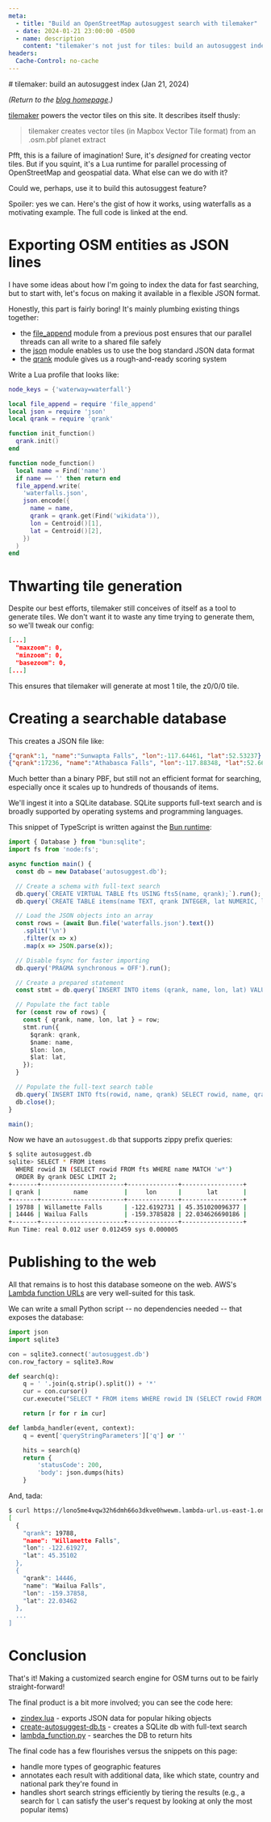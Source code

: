 ```yaml
---
meta:
  - title: "Build an OpenStreetMap autosuggest search with tilemaker"
  - date: 2024-01-21 23:00:00 -0500
  - name: description
    content: "tilemaker's not just for tiles: build an autosuggest index of geographic features."
headers:
  Cache-Control: no-cache
---
```



<div className="frame">
# tilemaker: build an autosuggest index (Jan 21, 2024)

_(Return to the [blog homepage](/blog/).)_

[tilemaker](https://github.com/systemed/tilemaker) powers the vector tiles on this site. It describes itself thusly:

> tilemaker creates vector tiles (in Mapbox Vector Tile format) from an .osm.pbf planet extract

Pfft, this is a failure of imagination! Sure, it's _designed_ for creating vector tiles. But if you squint, it's a Lua runtime for parallel processing of OpenStreetMap and geospatial data. What else can we do with it?

Could we, perhaps, use it to build this autosuggest feature?

<Search/>

Spoiler: yes we can. Here's the gist of how it works, using waterfalls as a motivating example. The full code is linked at the end.

# Exporting OSM entities as JSON lines

I have some ideas about how I'm going to index the data for fast searching, but to start with, let's focus on making it available in a flexible JSON format.

Honestly, this part is fairly boring! It's mainly plumbing existing things together:

- the [file_append](/blog/lua-atomic-file-append) module from a previous post ensures that our parallel threads can all write to a shared file safely
- the [json](https://github.com/rxi/json.lua) module enables us to use the bog standard JSON data format
- the [qrank](https://github.com/hikeratlas/basemap/blob/main/slices/qrank.lua) module gives us a rough-and-ready scoring system

Write a Lua profile that looks like:

```lua
node_keys = {'waterway=waterfall'}

local file_append = require 'file_append'
local json = require 'json'
local qrank = require 'qrank'

function init_function()
  qrank.init()
end

function node_function()
  local name = Find('name')
  if name == '' then return end
  file_append.write(
    'waterfalls.json',
    json.encode({
      name = name,
      qrank = qrank.get(Find('wikidata')),
      lon = Centroid()[1],
      lat = Centroid()[2],
    })
  )
end
```

# Thwarting tile generation

Despite our best efforts, tilemaker still conceives of itself as a tool to generate tiles. We don't want it to waste any time trying to generate them, so we'll tweak our config:

```json
[...]
  "maxzoom": 0,
  "minzoom": 0,
  "basezoom": 0,
[...]
```

This ensures that tilemaker will generate at most 1 tile, the z0/0/0 tile.

# Creating a searchable database

This creates a JSON file like:

```json
{"qrank":1, "name":"Sunwapta Falls", "lon":-117.64461, "lat":52.53237}
{"qrank":17236, "name":"Athabasca Falls", "lon":-117.88348, "lat":52.66447}
```

Much better than a binary PBF, but still not an efficient format for searching, especially once it scales up to hundreds of thousands of items.

We'll ingest it into a SQLite database. SQLite supports full-text search and is broadly supported by operating systems and programming languages.

This snippet of TypeScript is written against the [Bun runtime](https://github.com/oven-sh/bun):

```typescript
import { Database } from "bun:sqlite";
import fs from 'node:fs';

async function main() {
  const db = new Database('autosuggest.db');

  // Create a schema with full-text search
  db.query(`CREATE VIRTUAL TABLE fts USING fts5(name, qrank);`).run();
  db.query(`CREATE TABLE items(name TEXT, qrank INTEGER, lat NUMERIC, lon NUMERIC);`).run();

  // Load the JSON objects into an array
  const rows = (await Bun.file('waterfalls.json').text())
    .split('\n')
    .filter(x => x)
    .map(x => JSON.parse(x));

  // Disable fsync for faster importing
  db.query('PRAGMA synchronous = OFF').run();

  // Create a prepared statement
  const stmt = db.query(`INSERT INTO items (qrank, name, lon, lat) VALUES ($qrank, $name, $lon, $lat)`);

  // Populate the fact table
  for (const row of rows) {
    const { qrank, name, lon, lat } = row;
    stmt.run({
      $qrank: qrank,
      $name: name,
      $lon: lon,
      $lat: lat,
    });
  }

  // Populate the full-text search table
  db.query(`INSERT INTO fts(rowid, name, qrank) SELECT rowid, name, qrank FROM items`).run();
  db.close();
}

main();
```

Now we have an `autosuggest.db` that supports zippy prefix queries:

```bash
$ sqlite autosuggest.db
sqlite> SELECT * FROM items
  WHERE rowid IN (SELECT rowid FROM fts WHERE name MATCH 'w*')
  ORDER By qrank DESC LIMIT 2;
+-------+-----------------------+--------------+-----------------+
| qrank |         name          |     lon      |       lat       |
+-------+-----------------------+--------------+-----------------+
| 19788 | Willamette Falls      | -122.6192731 | 45.351020096377 |
| 14446 | Wailua Falls          | -159.3785828 | 22.034626690186 |
+-------+-----------------------+--------------+-----------------+
Run Time: real 0.012 user 0.012459 sys 0.000005
```

# Publishing to the web

All that remains is to host this database someone on the web. AWS's 
[Lambda function URLs](https://docs.aws.amazon.com/lambda/latest/dg/lambda-urls.html) are very well-suited for this task.

We can write a small Python script -- no dependencies needed -- that exposes the database:

```python
import json
import sqlite3

con = sqlite3.connect('autosuggest.db')
con.row_factory = sqlite3.Row

def search(q):
    q = ' '.join(q.strip().split()) + '*'
    cur = con.cursor()
    cur.execute("SELECT * FROM items WHERE rowid IN (SELECT rowid FROM fts WHERE name MATCH ?) ORDER BY qrank DESC LIMIT 10", (q,))

    return [r for r in cur]

def lambda_handler(event, context):
    q = event['queryStringParameters']['q'] or ''

    hits = search(q)
    return {
        'statusCode': 200,
        'body': json.dumps(hits)
    }
```

And, tada:

```bash
$ curl https://lono5me4vqw32h6dmh66o3dkve0hwewm.lambda-url.us-east-1.on.aws/?q=w
[
  {
    "qrank": 19788,
    "name": "Willamette Falls",
    "lon": -122.61927,
    "lat": 45.35102
  },
  {
    "qrank": 14446,
    "name": "Wailua Falls",
    "lon": -159.37858,
    "lat": 22.03462
  },
  ...
]
```

# Conclusion

That's it! Making a customized search engine for OSM turns out to be fairly straight-forward!

The final product is a bit more involved; you can see the code here:

- [zindex.lua](https://github.com/hikeratlas/basemap/blob/main/export/zindex.lua) - exports JSON data for popular hiking objects
- [create-autosuggest-db.ts](https://github.com/hikeratlas/basemap/blob/main/bin/create-autosuggest-db.ts) - creates a SQLite db with full-text search
- [lambda_function.py](https://github.com/hikeratlas/website/blob/main/search/lambda_function.py) - searches the DB to return hits

The final code has a few flourishes versus the snippets on this page:

- handle more types of geographic features
- annotates each result with additional data, like which state, country and national park they're found in
- handles short search strings efficiently by tiering the results (e.g., a search for `l` can satisfy the user's request by looking at only the most popular items)

</div>
